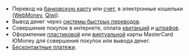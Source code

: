 - Перевод на [банковскую карту](https://yoomoney.ru/page?id=536232) или [счет](https://yoomoney.ru/page?id=536236), в электронные кошельки ([WebMoney](https://yoomoney.ru/page?id=536240#to-eps__wm), [Qiwi](https://yoomoney.ru/page?id=536240#to-eps__qiwi)).
- Вывод денег через [системы быстрых переводов](https://yoomoney.ru/page?id=536244).
- Совершение покупок в интернете, оплата [квитанций](https://yoomoney.ru/page?id=535908#charges__bills) и [штрафов](https://yoomoney.ru/page?id=535908#charges__fines).
- Оформление [пластиковой](https://yoomoney.ru/page?id=536272) или [виртуальной](https://yoomoney.ru/page?id=536280) карты MasterCard ЮMoney для совершения покупок или вывода денег.
- [Бесконтактные платежи](https://yoomoney.ru/page?id=536060).